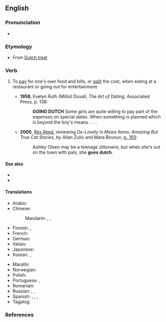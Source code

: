 ==English==
{{wikipedia|Going Dutch}}

===Pronunciation===
* {{audio|en|en-au-go Dutch.ogg|Audio (AU)}}

===Etymology===
* From [[Dutch treat]]

===Verb===
{{en-verb|goes Dutch|going Dutch|went Dutch|gone Dutch}}

# {{lb|en|idiom|informal|slang}} To [[pay]] for one's own food and bills, or [[split]] the cost, when eating at a restaurant or going out for entertainment.
#* '''1958''', Evelyn Ruth (Millis) Duvall, ''The Art of Dating'', Associated Press, p. 138:
#*: '''GOING DUTCH''' Some girls are quite willing to pay part of the expenses on special dates. When something is planned which is beyond the boy's means. . . .
#* '''2005''', [[w:Rex Reed|Rex Reed]], reviewing ''De-Lovely'' in ''Mews Items: Amazing But True Cat Stories'', by Allan Zullo and Mara Bovsun, [http://books.google.com/books?id=m2G5BIoIKZgC&pg=RA1-PA193&dq=%22goes+Dutch%22&lr=&ei=Ip1kR6PgCYLusgPSorScAw&sig=pPIwDBOtKTAZB9TTurE0u7j-7oY#PRA1-PA195,M1 p. 193]:
#*: Ashley Olsen may be a teenage zillionaire, but when she's out on the town with pals, she '''goes dutch'''.

====See also====
* {{l|en|Dutch treat}}
* {{l|en|go halves}}

====Translations====
{{trans-top|split the cost}}
* Arabic: {{t|ar|تقاسم التكلفة|alt=تقاسم التكلفَة}}
* Chinese:
*: Mandarin: {{qualifier|informal}} {{t+|cmn|AA制|tr=èièi zhì|sc=Hani}}, {{qualifier|formal}} {{t|cmn|各自付帳|sc=Hani}}, {{t|cmn|各自付帐|tr=gèzì fùzhàng|sc=Hani}}
* Finnish: {{t|fi|[[maksaa]] [[oma]]nsa}}, {{t|fi|[[jakaa]] [[lasku]]}}
* French: {{t|fr|[[payer]] [[chacun]] [[sa]] [[part]]}}
* German: {{t|de|getrennte Kasse machen}}
* Italian: {{t|it|fare alla romana}}
* Japanese: {{t+|ja|割り勘|alt=割り勘する|tr=わりかんする, warikan suru}}
* Korean: {{t|ko|더치페이|sc=Kore}}, {{t|ko|엔빵|sc=Kore}}
{{trans-mid}}
* Marathi: {{t|mr|तुझे तु माझे मी}}
* Norwegian: {{t+|no|spleise}}
* Polish: {{t|pl|płacić osobno}}
* Portuguese: {{t|pt|[[dividir]] [[o]] [[custo]]}}, {{t|pt|[[dividir]] [[a]] [[conta]]}}
* Romanian: {{t|ro|plăti nemțește|lit=paying German-style}}
* Russian: {{t|ru|устра́ивать скла́дчину|impf}}, {{t|ru|устро́ить скла́дчину|pf}}, {{t|ru|плати́ть отде́льно}}
* Spanish: {{t|es|ir a escote}}, {{t|es|pagar a escote}}, {{t|es|pagar a la inglesa}}, {{t|es|pagar a pachas}}
* Tagalog: {{t|tl|kanya-kanyang bayad}}
{{trans-bottom}}

===References===
<references/>